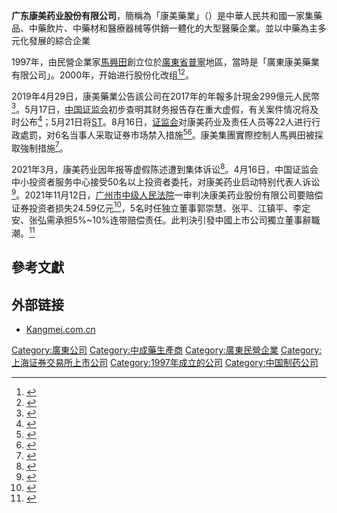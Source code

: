 '''广东康美药业股份有限公司'''，簡稱為「康美藥業」（{{sse|600518}}）是中華人民共和國一家集藥品、中藥飲片、中藥材和醫療器械等供銷一體化的大型醫藥企業。並以中藥為主多元化發展的綜合企業

1997年，由民營企業家[[馬興田|馬興田]]創立位於[[廣東省|廣東省]][[普寧|普寧]]地區，當時是「廣東康美藥業有限公司」。2000年，开始进行股份化改组<ref>{{Cite web |url=http://www.kaixian.tv/gd/2017/0720/277689.html |title=直企争相布局养生旅游项目 |access-date=2017-07-28 |archive-date=2019-06-12 |archive-url=https://web.archive.org/web/20190612183801/http://www.kaixian.tv/gd/2017/0720/277689.html }}</ref><ref>{{Cite web |url=http://www2.hkej.com/instantnews/stockConnect/article/995283 |title=【滬股通特搜】醫藥電商巨頭:康美藥業 |access-date=2017-07-28 |archive-url=https://web.archive.org/web/20170728125151/http://www2.hkej.com/instantnews/stockConnect/article/995283 |archive-date=2017-07-28 |dead-url=yes }}</ref>。

2019年4月29日，康美藥業公告該公司在2017年的年報多計現金299億元人民幣<ref>{{Cite news |url=http://www.chinanews.com/cj/2019/05-01/8825436.shtml |title=康美药业发布更正公告 2017年报现金多计299亿元 |date=2019-05-01 |accessdate=2019-05-01 |archive-date=2021-08-21 |archive-url=https://web.archive.org/web/20210821173332/http://www.chinanews.com/cj/2019/05-01/8825436.shtml }}</ref>。5月17日，[[中国证监会|中国证监会]]初步查明其财务报告存在重大虚假，有关案件情况将及时公布<ref>{{Cite news |url=https://wallstreetcn.com/articles/3530716 |title=财务造假坐实，康美药业果真拿钱去炒股了！ |date=2019-05-17 |access-date=2019-05-18 |archive-url=https://web.archive.org/web/20190518045704/https://wallstreetcn.com/articles/3530716 |archive-date=2019-05-18 |dead-url=yes }}</ref>；5月21日将[[ST|ST]]。8月16日，[[中國證券監督管理委員會|证监会]]对康美药业及责任人员等22人进行行政處罰，对6名当事人采取证券市场禁入措施<ref>{{Cite web |url=https://finance.sina.com.cn/stock/relnews/cn/2019-08-16/doc-ihytcitm9692310.shtml |title=长期实施财务造假 康美药业6名当事人被禁入证券市场 |access-date=2019-08-16 |archive-date=2021-08-21 |archive-url=https://web.archive.org/web/20210821173335/https://finance.sina.com.cn/stock/relnews/cn/2019-08-16/doc-ihytcitm9692310.shtml }}</ref><ref>{{Cite web |url=http://www.xinhuanet.com/fortune/2019-08/16/c_1124885916.htm |title=证监会对康美药业等作出处罚及禁入告知 |access-date=2019-08-16 |archive-date=2020-08-06 |archive-url=https://web.archive.org/web/20200806053109/http://www.xinhuanet.com/fortune/2019-08/16/c_1124885916.htm }}</ref>。康美集團實際控制人馬興田被採取強制措施<ref>{{Cite web |url=https://hk.on.cc/hk/bkn/cnt/cnnews/20200709/bkn-20200709231038700-0709_00952_001.html |title=康美藥業實際控制人馬興田被採取強制措施 |access-date=2020-08-05 |archive-date=2021-08-21 |archive-url=https://web.archive.org/web/20210821173330/https://hk.on.cc/hk/bkn/cnt/cnnews/20200709/bkn-20200709231038700-0709_00952_001.html }}</ref>。

2021年3月，康美药业因年报等虚假陈述遭到集体诉讼<ref>{{cite news |title=康美药业遭集体诉讼 最新回应来了 |url=https://news.hangzhou.com.cn/jjxw/content/2021-03/28/content_7936041.html |accessdate=2021-04-02 |archive-date=2021-03-28 |archive-url=https://web.archive.org/web/20210328031953/https://news.hangzhou.com.cn/jjxw/content/2021-03/28/content_7936041.html |dead-url=no }}</ref>。4月16日，中国证监会中小投资者服务中心接受50名以上投资者委托，对康美药业启动特别代表人诉讼<ref>{{cite news |title=康美药业3年造假约300亿 我国首单证券纠纷特别代表人诉讼正式启动 |url=http://www.xhby.net/index/202104/t20210419_7052577.shtml |accessdate=2021-04-19 |archive-date=2021-04-22 |archive-url=https://web.archive.org/web/20210422085023/http://www.xhby.net/index/202104/t20210419_7052577.shtml |dead-url=no }}</ref>。2021年11月12日，[[广州市中级人民法院|广州市中级人民法院]]一审判决康美药业股份有限公司要赔偿证券投资者损失24.59亿元<ref>{{cite news |title=康美药业证券集体诉讼一审宣判，虚假陈述侵权赔偿投资者损失24.59亿元 |url=https://finance.sina.com.cn/roll/2021-11-12/doc-iktzqtyu6932752.shtml?cref=cj |accessdate=2021-11-12 |archive-date=2022-03-31 |archive-url=https://web.archive.org/web/20220331102653/https://finance.sina.com.cn/roll/2021-11-12/doc-iktzqtyu6932752.shtml?cref=cj }}</ref>，5名时任独立董事郭崇慧、张平、江镇平、李定安、张弘需承担5%~10%连带赔偿责任。此判決引發中國上市公司獨立董事辭職潮。<ref>{{cite news |title=“康美药业案”巨额处罚独董震惊A股市场！8天18家公司独董辞职 |url=https://finance.eastmoney.com/a/202111192187522578.html |accessdate=2021-11-21 |archive-date=2021-11-21 |archive-url=https://web.archive.org/web/20211121114203/https://finance.eastmoney.com/a/202111192187522578.html }}</ref>

==參考文獻==
{{reflist}}

==外部链接==
*[http://www.kangmei.com.cn Kangmei.com.cn] {{Wayback|url=http://www.kangmei.com.cn/ |date=20220613083738 }}
{{CSI-300}}
[[Category:廣東公司|Category:廣東公司]]
[[Category:中成藥生產商|Category:中成藥生產商]]
[[Category:廣東民營企業|Category:廣東民營企業]]
[[Category:上海证券交易所上市公司|Category:上海证券交易所上市公司]]
[[Category:1997年成立的公司|Category:1997年成立的公司]]
[[Category:中国制药公司|Category:中国制药公司]]